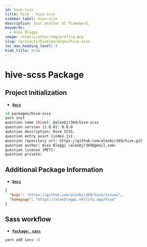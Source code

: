 ```yaml
---
id: hive-scss
title: Hive · hive-scss
sidebar_label: hive-scss
description: Just another UI framework.
keywords:
  - Alex Bleggi
image: /static/other/img/profile.png
slug: /projects/hive/packages/hive-scss
toc_max_heading_level: 4
hide_title: true
---
```



# hive-scss Package

## Project Initialization

- **[`Docs`](https://classic.yarnpkg.com/en/docs/cli/init)**

```bash
cd packages/hive-scss
yarn init
question name (hive): @alexbjr369/hive-scss
question version (1.0.0): 0.0.0
question description: Hive SCSS.
question entry point (index.js):
question repository url: https://github.com/alexbjr369/hive.git
question author: Alex Bleggi <alexbjr369@gmail.com>
question license (MIT):
question private:
```

## Additional Package Information

- **[`Docs`](https://docs.npmjs.com/cli/v8/configuring-npm/package-json)**

```json title="package.json"
{
  "bugs": "https://github.com/alexbjr369/hive/issues",
  "homepage": "https://alexbleggi.netlify.app/hive"
}
```

## Sass workflow

- **[`Package: sass`](https://www.npmjs.com/package/sass)**

```bash
yarn add sass -D
```

